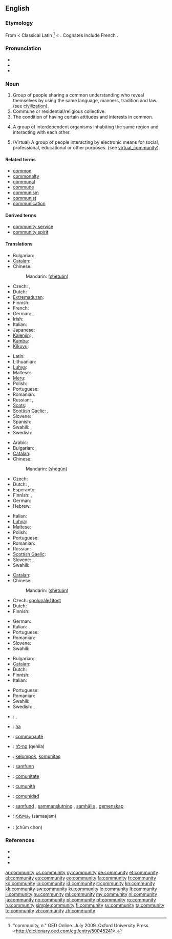 {{wikipedia|dab=community (disambiguation)|community}}
==English==

===Etymology===
From {{etyl|fro}} {{term|lang=fro|communité}} < Classical Latin {{term|lang=la|communitas}}<ref>"community, n." OED Online. July 2009. Oxford University Press <http://dictionary.oed.com/cgi/entry/50045241>.</ref> < {{term|lang=la|communis|commūnis|common}}. Cognates include French {{term|communauté}}.

===Pronunciation===
* {{IPA|/k(ə)ˈmjunəti/|/k(ə)ˈmjunəɾi/}}
* {{audio|en-us-community.ogg|Audio (US)}}
* {{audio|en-ca-community.ogg|Audio (CA)}}

===Noun===
{{wikipedia}}
{{en-noun|communit|ies}}

# Group of people sharing a common understanding who reveal themselves by using the same language, manners, tradition and law. (see [[civilization]]).
# Commune or residential/religious collective.
# The condition of having certain attitudes and interests in common.
# {{ecology}} A group of interdependent organisms inhabiting the same region and interacting with each other.
# (Virtual) A group of people interacting by electronic means for social, professional, educational or other purposes. (see [[virtual_community]]).

====Related terms====
* [[common]]
* [[commonalty]]
* [[communal]]
* [[commune]]
* [[communism]]
* [[communist]]
* [[communication]]

====Derived terms====
* [[community service]]
* [[community spirit]]

====Translations====
{{trans-top|group of people sharing a common understanding}}
* Bulgarian: {{t+|bg|общество|n}}
* [[Catalan]]: {{t|ca|comunitat|f}}
* Chinese:
*: Mandarin: {{zh-ts|社團|社团}} ([[shè]][[tuán]])
* Czech: {{t+|cs|společenství|n}}, {{t-|cs|komunita|f}}
* Dutch: {{t+|nl|gemeenschap|f}}
* [[Extremaduran]]: {{tø|ext|comuniá|f}}
* Finnish: {{t+|fi|yhteisö}}
* French: {{t+|fr|communauté|f}}
* German: {{t+|de|Gemeinschaft|f}}, {{t+|de|Gesellschaft|f}}
* Irish: {{t-|ga|cumann|m|xs=Irish}}
* Italian: {{t-|it|comunità|f}}
* Japanese: {{t|ja|コミュニティ|tr=komyuniti|sc=Jpan}}
* [[Kalenjin]]: {{tø|kln|jamii}},  {{tø|kln|jamii}}
* [[Kamba]]: {{tø|kam|njamii}}
* [[Kikuyu]]: {{tø|ki|ado}}
{{trans-mid}}
* Latin: {{t-|la|communitas|f}}
* Lithuanian: {{t+|lt|bendruomenė|f|xs=Lithuanian}}
* [[Luhya]]: {{tø|luy|ejamii}}
* Maltese: {{t|mt|komunità |f|xs=Maltese}}
* [[Meru]]: {{tø|mer|banto}}
* Polish: {{t|pl|społeczność|f}}
* Portuguese: {{t+|pt|comunidade|f}}
* Romanian: {{t+|ro|comunitate|f}}
* Russian: {{t+|ru|сообщество|n|tr=soóbščestvo}}, {{t|ru|община|f|tr=obščína|sc=Cyrl}}
* [[Scots]]: {{tø|sco| commonty}}
* [[Scottish Gaelic]]: {{t-|gd|poball|m|xs=Scottish Gaelic}}, {{t-|gd|coimhearsnachd|f|xs=Scottish Gaelic}}
* Slovene: {{t+|sl|skupnost|f}}
* Spanish: {{t+|es|comunidad|f}}
* Swahili: {{t+|sw|jamii|xs=Swahili}},  {{t+|sw|jamaa|xs=Swahili}}
* Swedish: {{t+|sv|gemenskap|c}}
{{trans-bottom}}

{{trans-top|commune or residential/religious collective}}
* Arabic: {{t|ar|ملّة|tr=milla}}
* Bulgarian: {{t+|bg|колония|f}},  {{t|bg|комуна}}
* [[Catalan]]: {{t|ca|comunitat|f}}
* Chinese:
*: Mandarin: {{zh-ts|社群|社群}} ([[shè]][[qún]])
* Czech: {{t-|cs|komunita|f}}
* Dutch: {{t-|nl|commune}}, {{t+|nl|gemeenschap|f}}
* Esperanto: {{t-|eo|komunumo|xs=Esperanto}}
* Finnish: {{t+|fi|yhteisö}}, {{t+|fi|kommuuni}}
* German: {{t+|de|Gemeinde|f}}
* Hebrew: {{t-|he|קהילה|f}}
{{trans-mid}}
* Italian: {{t-|it|comunità|f}}
* [[Luhya]]: {{tø|luy|jamii}}
* Maltese: {{t|mt|komunità |f|xs=Maltese}}
* Polish: {{t|pl|wspólnota|f}}
* Portuguese: {{t+|pt|comunidade|f}}
* Romanian: {{t|ro|comunitate|f}}
* Russian: {{t+|ru|сообщество|n|tr=soóbščestvo}}
* [[Scottish Gaelic]]: {{t-|gd|coimhearsnachd|f|xs=Scottish Gaelic}}
* Slovene: {{t+|sl|skupnost|f}}, {{t+|sl|komuna|f}}
* Swahili: {{t+|sw|jamii|xs=Swahili}}
{{trans-bottom}}

{{trans-top|condition of having certain attitudes and interests in common}}
* [[Catalan]]: {{t|ca|comunitat|f}}
* Chinese:
*: Mandarin: {{zh-ts|社團|社团}} ([[shè]][[tuán]])
* Czech: [[spolunáležitost]] {{f}}
* Dutch: {{t+|nl|gemeenschap|f}}
* Finnish: {{t+|fi|yhteisöllisyys}}
{{trans-mid}}
* German: {{t+|de|Gemeinschaft|f}}
* Italian: {{t-|it|comunanza|f}}
* Portuguese: {{t+|pt|comunidade|f}}
* Romanian: {{t|ro|comunitate|f}}
* Slovene: {{t+|sl|skupnost|f}}
* Swahili: {{t+|sw|jamii|xs=Swahili}}
{{trans-bottom}}

{{trans-top|ecology: group of interdependent organisms}}
* Bulgarian: {{t+|bg|колония}}
* [[Catalan]]: {{t|ca|comunitat|f}}
* Dutch: {{t+|nl|gemeenschap|f}}
* Finnish: {{t-|fi|yhdyskunta}}
* Italian: {{t-|it|comunità|f}}
{{trans-mid}}
* Portuguese: {{t|pt|comunidade|f}}
* Romanian: {{t|ro|comunitate|f}}
* Swahili: {{t+|sw|jamii|xs=Swahili}}
* Swedish: {{t|sv|samhälle|n}}, {{t|sv|organismsamhälle|n}}
{{trans-bottom}}

{{checktrans-top}}
* {{ttbc|ar}}: {{Arab|[[جماعة]]}} {{f}}, {{Arab|[[جالية]]}} {{f}}
* {{ttbc|ee}}: [[ha]]
* {{ttbc|fr}}: [[communauté]] {{f}}
* {{ttbc|he}}: [[קהילה]] (qehila) {{f}}
* {{ttbc|id}}: [[kelompok]], [[komunitas]]
* {{ttbc|no}}: [[samfunn]] {{n}}
{{trans-mid}}
* {{ttbc|ro}}: [[comunitate]] {{f}}
* {{ttbc|scn}}: [[cumunità]] {{f}}
* {{ttbc|es}}: [[comunidad]] {{f}}
* {{ttbc|sv}}: [[samfund]] {{c}}, [[sammanslutning]] {{c}}, [[samhälle]] {{c}}, [[gemenskap]] {{c}}
* {{ttbc|te}}: [[సమాజం]] (samaajam)
* {{ttbc|th}}: {{Thai|[[ชุมชน]]}} (chūm chon)
{{trans-bottom}}

===References===
<references/>
* {{R:Webster 1913}}
* {{R:Century 1911}}
* {{R:OneLook}}

[[ar:community]]
[[cs:community]]
[[cy:community]]
[[de:community]]
[[et:community]]
[[el:community]]
[[es:community]]
[[eo:community]]
[[fa:community]]
[[fr:community]]
[[ko:community]]
[[io:community]]
[[id:community]]
[[it:community]]
[[kn:community]]
[[kk:community]]
[[sw:community]]
[[ku:community]]
[[lo:community]]
[[lt:community]]
[[li:community]]
[[hu:community]]
[[ml:community]]
[[my:community]]
[[nl:community]]
[[ja:community]]
[[no:community]]
[[pl:community]]
[[pt:community]]
[[ro:community]]
[[ru:community]]
[[simple:community]]
[[fi:community]]
[[sv:community]]
[[ta:community]]
[[te:community]]
[[vi:community]]
[[zh:community]]